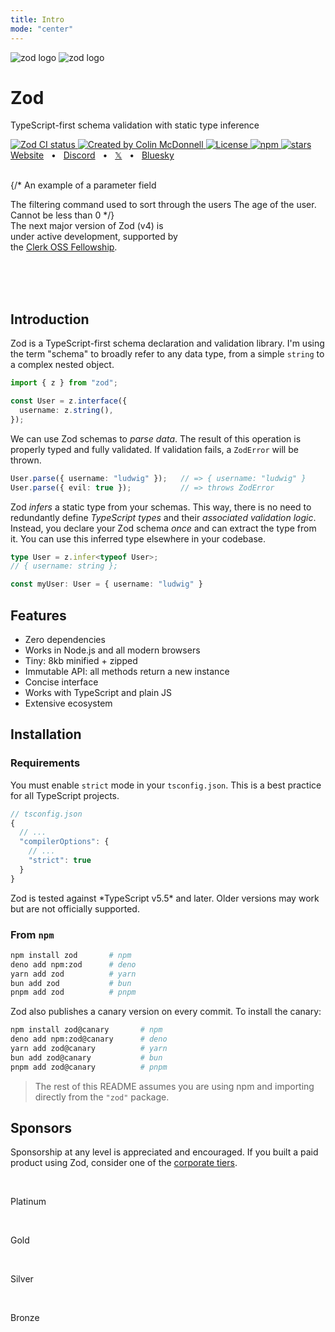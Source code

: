 ```yaml
---
title: Intro
mode: "center"
---
```





<div className="flex flex-col items-stretch text-center">
  <div style={{height:"170px"}}>
    <img  className="block dark:hidden mx-auto my-0! h-full" alt="zod logo" src="/logo/logo_glow.png"  />
    <img  className="hidden dark:block mx-auto my-0! h-full" alt="zod logo" src="/logo/logo_glow.png"  />
  </div>
  <h1 className="text-3xl font-bold">Zod</h1>
  <p className="mt-2 mb-1">TypeScript-first schema validation with static type inference</p>
  <div  className="flex flex-row flex-wrap justify-center gap-1 py-2">
    <a className="border-none" href="https://github.com/colinhacks/zod/actions?query=branch%3Amain">
      <img className="h-[20px] m-0!" src="https://github.com/colinhacks/zod/actions/workflows/test.yml/badge.svg?event=push&branch=main" alt="Zod CI status" />
    </a>
    <a className="border-none" href="https://twitter.com/colinhacks" rel="nofollow">
      <img  className="h-[20px] m-0!" src="https://img.shields.io/badge/created%20by-@colinhacks-4BBAAB.svg" alt="Created by Colin McDonnell" />
    </a>
    <a className="border-none" href="https://opensource.org/licenses/MIT" rel="nofollow">
      <img  className="h-[20px] m-0!" src="https://img.shields.io/github/license/colinhacks/zod" alt="License" />
    </a>
    <a className="border-none" href="https://www.npmjs.com/package/zod" rel="nofollow">
      <img  className="h-[20px] m-0!" src="https://img.shields.io/npm/dw/zod.svg" alt="npm" />
    </a>
    <a className="border-none" href="https://github.com/colinhacks/zod" rel="nofollow">
      <img  className="h-[20px] m-0!" src="https://img.shields.io/github/stars/colinhacks/zod" alt="stars" />
    </a>
  </div>
  <div className="flex flex-row justify-center gap-1">
    <a href="https://zod.dev">Website</a>
    <span>&nbsp;&nbsp;•&nbsp;&nbsp;</span>
    <a href="https://discord.gg/RcG33DQJdf">Discord</a>
    <span>&nbsp;&nbsp;•&nbsp;&nbsp;</span>
    <a href="https://twitter.com/colinhacks">𝕏</a>
    <span>&nbsp;&nbsp;•&nbsp;&nbsp;</span>
    <a href="https://bsky.app/profile/zod.dev">Bluesky</a>
    <br />
  </div>
</div>

<br/>

{/* <ParamField path="param" type="string">
  An example of a parameter field
</ParamField>

<ParamField query="filter" type="string" default="none" required>
  The filtering command used to sort through the users
</ParamField>

<ParamField body="user_age" type="integer" default="0" required>
  The age of the user. Cannot be less than 0
</ParamField> */}

<div className="mt-5 font-gray-100 max-w-[400px] mx-auto text-center pt-12">
  <span className="">
    The next major version of Zod (v4) is <br/>
    under active development, supported by <br/>
    the <a href="https://clerk.com/blog/zod-fellowship">Clerk OSS Fellowship</a>.
  </span>
</div>

<br /><br /><br />


<Featured />

## Introduction

Zod is a TypeScript-first schema declaration and validation library. I'm using the term "schema" to broadly refer to any data type, from a simple `string` to a complex nested object.

```ts
import { z } from "zod";

const User = z.interface({
  username: z.string(),
});
```

We can use Zod schemas to *parse data*. The result of this operation is properly typed and fully validated. If validation fails, a `ZodError` will be thrown.

```ts
User.parse({ username: "ludwig" });   // => { username: "ludwig" }
User.parse({ evil: true });           // => throws ZodError
```

Zod *infers* a static type from your schemas. This way, there is no need to redundantly define *TypeScript types* and their *associated validation logic*. Instead, you declare your Zod schema _once_ and can extract the type from it. You can use this inferred type elsewhere in your codebase.

```ts
type User = z.infer<typeof User>;
// { username: string };

const myUser: User = { username: "ludwig" }
```

## Features

- Zero dependencies
- Works in Node.js and all modern browsers
- Tiny: 8kb minified + zipped
- Immutable API: all methods return a new instance
- Concise interface
- Works with TypeScript and plain JS
- Extensive ecosystem

## Installation

### Requirements

You must enable `strict` mode in your `tsconfig.json`. This is a best practice for all TypeScript projects.

  
  ```ts
  // tsconfig.json
  {
    // ...
    "compilerOptions": {
      // ...
      "strict": true
    }
  }
  ```

<Info>
  Zod is tested against *TypeScript v5.5* and later. Older versions may work but are not officially supported.
</Info>


### From `npm`

```sh
npm install zod       # npm
deno add npm:zod      # deno
yarn add zod          # yarn
bun add zod           # bun
pnpm add zod          # pnpm
```

Zod also publishes a canary version on every commit. To install the canary:

```sh
npm install zod@canary       # npm
deno add npm:zod@canary      # deno
yarn add zod@canary          # yarn
bun add zod@canary           # bun
pnpm add zod@canary          # pnpm
```

> The rest of this README assumes you are using npm and importing directly from the `"zod"` package.

## Sponsors

Sponsorship at any level is appreciated and encouraged. If you built a paid product using Zod, consider one of the [corporate tiers](https://github.com/sponsors/colinhacks).

<br/>

<p className="text-xl font-semibold">Platinum</p>

<Platinum />


<br/>


<p className="text-xl font-semibold">Gold</p>


<Gold />

<br/>

<p className="text-xl font-semibold">Silver</p>

<Silver />

<br/>

<p className="text-xl font-semibold">Bronze</p>

<Bronze />

